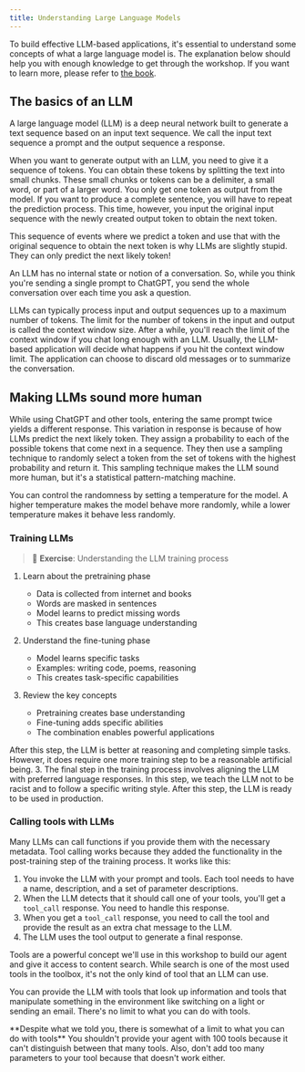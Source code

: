 ```yaml
---
title: Understanding Large Language Models
---
```



To build effective LLM-based applications, it's essential to understand some concepts of
what a large language model is. The explanation below should help you with enough
knowledge to get through the workshop. If you want to learn more, please refer to [the
book](https://leanpub.com/effective-llm-applications-with-semantic-kernel/).

## The basics of an LLM

A large language model (LLM) is a deep neural network built to generate a text sequence
based on an input text sequence. We call the input text sequence a prompt and the output
sequence a response.

When you want to generate output with an LLM, you need to give it a sequence of tokens.
You can obtain these tokens by splitting the text into small chunks. These small chunks
or tokens can be a delimiter, a small word, or part of a larger word. You only get one
token as output from the model. If you want to produce a complete sentence, you will
have to repeat the prediction process. This time, however, you input the original input
sequence with the newly created output token to obtain the next token.

<Aside>
  This sequence of events where we predict a token and use that with the
  original sequence to obtain the next token is why LLMs are slightly stupid.
  They can only predict the next likely token!
</Aside>

An LLM has no internal state or notion of a conversation. So, while you think you're
sending a single prompt to ChatGPT, you send the whole conversation over each time you
ask a question.

LLMs can typically process input and output sequences up to a maximum number of tokens.
The limit for the number of tokens in the input and output is called the context window
size. After a while, you'll reach the limit of the context window if you chat long
enough with an LLM. Usually, the LLM-based application will decide what happens if you
hit the context window limit. The application can choose to discard old messages or to
summarize the conversation.

## Making LLMs sound more human

While using ChatGPT and other tools, entering the same prompt twice yields a different
response. This variation in response is because of how LLMs predict the next likely
token. They assign a probability to each of the possible tokens that come next in a
sequence. They then use a sampling technique to randomly select a token from the set of
tokens with the highest probability and return it. This sampling technique makes the LLM
sound more human, but it's a statistical pattern-matching machine.

You can control the randomness by setting a temperature for the model. A higher
temperature makes the model behave more randomly, while a lower temperature makes it
behave less randomly.

### Training LLMs

> 📝 **Exercise**: Understanding the LLM training process

<Steps>

1. Learn about the pretraining phase

   - Data is collected from internet and books
   - Words are masked in sentences
   - Model learns to predict missing words
   - This creates base language understanding

2. Understand the fine-tuning phase

   - Model learns specific tasks
   - Examples: writing code, poems, reasoning
   - This creates task-specific capabilities

3. Review the key concepts
   - Pretraining creates base understanding
   - Fine-tuning adds specific abilities
   - The combination enables powerful applications

</Steps>

After this step, the LLM is better at reasoning and completing simple tasks. However,
it does require one more training step to be a reasonable artificial being. 3. The final step in the training process involves aligning the LLM with preferred
language responses. In this step, we teach the LLM not to be racist and to follow a
specific writing style. After this step, the LLM is ready to be used in production.

### Calling tools with LLMs

Many LLMs can call functions if you provide them with the necessary metadata. Tool
calling works because they added the functionality in the post-training step of the
training process. It works like this:

1. You invoke the LLM with your prompt and tools. Each tool needs to have a name, description, and a set of parameter descriptions.
2. When the LLM detects that it should call one of your tools, you'll get a `tool_call` response. You need to handle this response.
3. When you get a `tool_call` response, you need to call the tool and provide the result as an extra chat message to the LLM.
4. The LLM uses the tool output to generate a final response.

Tools are a powerful concept we'll use in this workshop to build our agent and give it
access to content search. While search is one of the most used tools in the toolbox,
it's not the only kind of tool that an LLM can use.

You can provide the LLM with tools that look up information and tools that manipulate
something in the environment like switching on a light or sending an email. There's no
limit to what you can do with tools.

<Aside>
  **Despite what we told you, there is somewhat of a limit to what you can do
  with tools** You shouldn't provide your agent with 100 tools because it can't
  distinguish between that many tools. Also, don't add too many parameters to
  your tool because that doesn't work either.
</Aside>